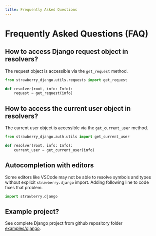 ```yaml
---
title: Frequently Asked Questions
---
```


# Frequently Asked Questions (FAQ)

## How to access Django request object in resolvers?

The request object is accessible via the `get_request` method.

```python
from strawberry_django.utils.requests import get_request

def resolver(root, info: Info):
    request = get_request(info)
```

## How to access the current user object in resolvers?

The current user object is accessible via the `get_current_user` method.

```python
from strawberry_django.auth.utils import get_current_user

def resolver(root, info: Info):
    current_user = get_current_user(info)
```

## Autocompletion with editors

Some editors like VSCode may not be able to resolve symbols and types without explicit `strawberry.django` import. Adding following line to code fixes that problem.

```python
import strawberry.django
```

## Example project?

See complete Django project from github repository folder [examples/django](https://github.com/strawberry-graphql/strawberry-django/tree/main/examples/django).